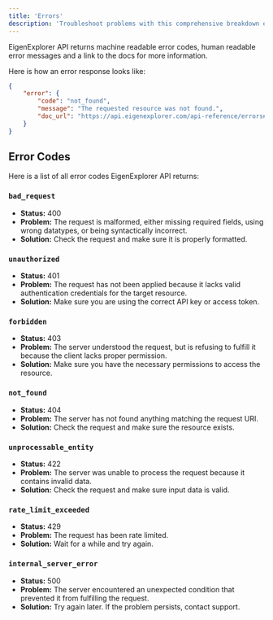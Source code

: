 ```yaml
---
title: 'Errors'
description: 'Troubleshoot problems with this comprehensive breakdown of all error codes.'
---
```


EigenExplorer API returns machine readable error codes, human readable error messages and a link to the docs for more information.

Here is how an error response looks like:

```json
{
    "error": {
        "code": "not_found",
        "message": "The requested resource was not found.",
        "doc_url": "https://api.eigenexplorer.com/api-reference/errors#not_found"
    }
}
```

## Error Codes

Here is a list of all error codes EigenExplorer API returns:

### `bad_request`

-   **Status:** 400
-   **Problem:** The request is malformed, either missing required fields, using wrong datatypes, or being syntactically incorrect.
-   **Solution:** Check the request and make sure it is properly formatted.

### `unauthorized`

-   **Status:** 401
-   **Problem:** The request has not been applied because it lacks valid authentication credentials for the target resource.
-   **Solution:** Make sure you are using the correct API key or access token.

### `forbidden`

-   **Status:** 403
-   **Problem:** The server understood the request, but is refusing to fulfill it because the client lacks proper permission.
-   **Solution:** Make sure you have the necessary permissions to access the resource.

### `not_found`

-   **Status:** 404
-   **Problem:** The server has not found anything matching the request URI.
-   **Solution:** Check the request and make sure the resource exists.

### `unprocessable_entity`

-   **Status:** 422
-   **Problem:** The server was unable to process the request because it contains invalid data.
-   **Solution:** Check the request and make sure input data is valid.

### `rate_limit_exceeded`

-   **Status:** 429
-   **Problem:** The request has been rate limited.
-   **Solution:** Wait for a while and try again.

### `internal_server_error`

-   **Status:** 500
-   **Problem:** The server encountered an unexpected condition that prevented it from fulfilling the request.
-   **Solution:** Try again later. If the problem persists, contact support.
